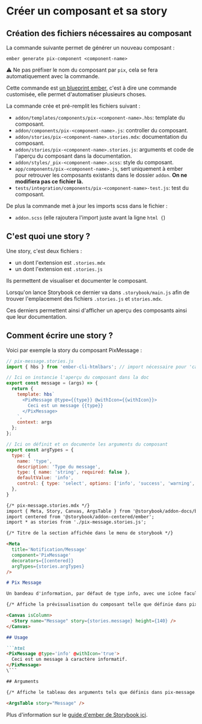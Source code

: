 
<Meta title='Développement/Créer un composant' />

# Créer un composant et sa story

## Création des fichiers nécessaires au composant

La commande suivante permet de générer un nouveau composant :

```shell
ember generate pix-component <component-name>
```

⚠️ Ne pas préfixer le nom du composant par `pix`, cela se fera automatiquement avec la commande.

Cette commande est [un blueprint ember](https://cli.emberjs.com/release/advanced-use/blueprints/), c'est à dire une
commande customisée, elle permet d'automatiser plusieurs choses.

La commande crée et pré-remplit les fichiers suivant :
* `addon/templates/components/pix-<component-name>.hbs`: template du composant.
* `addon/components/pix-<component-name>.js`: controller du composant.
* `addon/stories/pix-<component-name>.stories.mdx`: documentation du composant.
* `addon/stories/pix-<component-name>.stories.js`: arguments et code de l'aperçu du composant dans la documentation.
* `addon/styles/_pix-<component-name>.scss`: style du composant.
* `app/components/pix-<component-name>.js`, sert uniquement à ember pour retrouver les composants existants dans le dossier `addon`. **On ne modifiera pas ce fichier là.**
* `tests/integration/components/pix-<component-name>-test.js`: test du composant.

De plus la commande met à jour les imports scss dans le fichier :
* `addon.scss` (elle rajoutera l'import juste avant la ligne `html {`)

## C'est quoi une story ?

Une story, c'est deux fichiers :
- un dont l'extension est `.stories.mdx`
- un dont l'extension est `.stories.js`

Ils permettent de visualiser et documenter le composant.

Lorsqu'on lance Storybook ce dernier va dans `.storybook/main.js` afin de trouver l'emplacement des fichiers `.stories.js`
et `stories.mdx`.

Ces derniers permettent ainsi d'afficher un aperçu des composants ainsi que leur documentation.

## Comment écrire une story ?

Voici par exemple la story du composant PixMessage :

```javascript
// pix-message.stories.js
import { hbs } from 'ember-cli-htmlbars'; // import nécessaire pour 'canvasContent'

// Ici on instancie l'aperçu du composant dans la doc
export const message = (args) => {
  return {
    template: hbs`
      <PixMessage @type={{type}} @withIcon={{withIcon}}>
        Ceci est un message {{type}}
      </PixMessage>
    `,
    context: args
  };
};

// Ici on définit et on documente les arguments du composant
export const argTypes = {
  type: {
    name: 'type',
    description: 'Type du message',
    type: { name: 'string', required: false },
    defaultValue: 'info',
    control: { type: 'select', options: ['info', 'success', 'warning', 'alert'] },
  },
}
```

```markdown
{/* pix-message.stories.mdx */}
import { Meta, Story, Canvas, ArgsTable } from '@storybook/addon-docs/blocks';
import centered from '@storybook/addon-centered/ember';
import * as stories from './pix-message.stories.js';

{/* Titre de la section affichée dans le menu de storybook */}

<Meta
  title='Notification/Message'
  component='PixMessage'
  decorators={[centered]}
  argTypes={stories.argTypes}
/>

# Pix Message

Un bandeau d'information, par défaut de type info, avec une icône facultative.

{/* Affiche la prévisualisation du composant telle que définie dans pix-message.stories.js */}

<Canvas isColumn>
  <Story name="Message" story={stories.message} height={140} />
</Canvas>

## Usage

```html
<PixMessage @type='info' @withIcon='true'>
  Ceci est un message à caractère informatif.
</PixMessage>
\```

## Arguments

{/* Affiche le tableau des arguments tels que définis dans pix-message.stories.js */}

<ArgsTable story="Message" />

```

Plus d'information sur le [guide d'ember de Storybook ici](https://storybook.js.org/docs/guides/guide-ember/).
